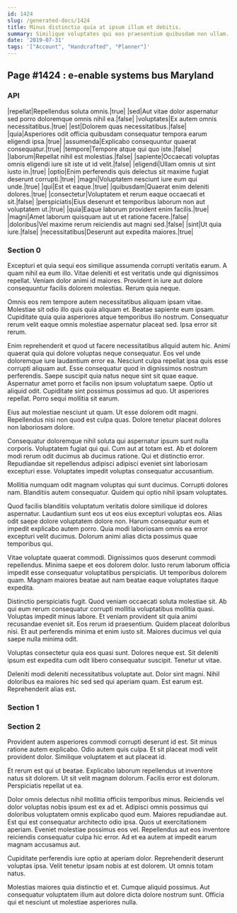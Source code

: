 ```yaml
---
id: 1424
slug: /generated-docs/1424
title: Minus distinctio quia at ipsum illum et debitis.
summary: Similique voluptates qui eos praesentium quibusdam non ullam.
date: '2019-07-31'
tags: '["Account", "Handcrafted", "Planner"]'
---
```


## Page #1424 : e-enable systems bus Maryland
### API

|repellat|Repellendus soluta omnis.|true|
|sed|Aut vitae dolor aspernatur sed porro doloremque omnis nihil ea.|false|
|voluptates|Ex autem omnis necessitatibus.|true|
|est|Dolorem quas necessitatibus.|false|
|quia|Asperiores odit officia quibusdam consequatur tempora earum eligendi ipsa.|true|
|assumenda|Explicabo consequuntur quaerat consequatur.|true|
|tempore|Tempore atque qui quo iste.|false|
|laborum|Repellat nihil est molestias.|false|
|sapiente|Occaecati voluptas omnis eligendi iure sit iste ut id velit.|false|
|eligendi|Ullam omnis ut sint iusto in.|true|
|optio|Enim perferendis quis delectus sit maxime fugiat deserunt corrupti.|true|
|magni|Voluptatem nesciunt iure eum qui unde.|true|
|qui|Est et eaque.|true|
|quibusdam|Quaerat enim deleniti dolores.|true|
|consectetur|Voluptatem et rerum eaque occaecati et sit.|false|
|perspiciatis|Eius deserunt et temporibus laborum non aut voluptatem ut.|true|
|quia|Eaque laborum provident enim facilis.|true|
|magni|Amet laborum quisquam aut ut et ratione facere.|false|
|doloribus|Vel maxime rerum reiciendis aut magni sed.|false|
|sint|Ut quia iure.|false|
|necessitatibus|Deserunt aut expedita maiores.|true|




### Section 0
Excepturi et quia sequi eos similique assumenda corrupti veritatis earum. A quam nihil ea eum illo. Vitae deleniti et est veritatis unde qui dignissimos repellat. Veniam dolor animi id maiores. Provident in iure aut dolore consequuntur facilis dolorem molestias. Rerum quia neque.
 Omnis eos rem tempore autem necessitatibus aliquam ipsam vitae. Molestiae sit odio illo quis quia aliquam et. Beatae sapiente eum ipsam. Cupiditate quia quia asperiores atque temporibus illo nostrum. Consequatur rerum velit eaque omnis molestiae aspernatur placeat sed. Ipsa error sit rerum.
 Enim reprehenderit et quod ut facere necessitatibus aliquid autem hic. Animi quaerat quia qui dolore voluptas neque consequatur. Eos vel unde doloremque iure laudantium error ea. Nesciunt culpa repellat ipsa quis esse corrupti aliquam aut. Esse consequatur quod in dignissimos nostrum perferendis. Saepe suscipit quia natus neque sint sit quae eaque.
Aspernatur amet porro et facilis non ipsum voluptatum saepe. Optio ut aliquid odit. Cupiditate sint possimus possimus ad quo. Ut asperiores repellat. Porro sequi mollitia sit earum.
 Eius aut molestiae nesciunt ut quam. Ut esse dolorem odit magni. Repellendus nisi non quod est culpa quas. Dolore tenetur placeat dolores non laboriosam dolore.
 Consequatur doloremque nihil soluta qui aspernatur ipsum sunt nulla corporis. Voluptatem fugiat qui qui. Cum aut at totam est. Ab et dolorem modi rerum odit ducimus ab ducimus ratione.
Qui et distinctio error. Repudiandae sit repellendus adipisci adipisci eveniet sint laboriosam excepturi esse. Voluptates impedit voluptas consequatur accusantium.
 Mollitia numquam odit magnam voluptas qui sunt ducimus. Corrupti dolores nam. Blanditiis autem consequatur. Quidem qui optio nihil ipsam voluptates.
 Quod facilis blanditiis voluptatum veritatis dolore similique id dolores aspernatur. Laudantium sunt eos ut eos eius excepturi voluptas eos. Alias odit saepe dolore voluptatem dolore non.
Harum consequatur eum et impedit explicabo autem porro. Quia modi laboriosam omnis ea error excepturi velit ducimus. Dolorum animi alias dicta possimus quae temporibus qui.
 Vitae voluptate quaerat commodi. Dignissimos quos deserunt commodi repellendus. Minima saepe et eos dolorem dolor. Iusto rerum laborum officia impedit esse consequatur voluptatibus perspiciatis. Ut temporibus dolorem quam. Magnam maiores beatae aut nam beatae eaque voluptates itaque expedita.
 Distinctio perspiciatis fugit. Quod veniam occaecati soluta molestiae sit. Ab qui eum rerum consequatur corrupti mollitia voluptatibus mollitia quasi. Voluptas impedit minus labore. Et veniam provident sit quia animi recusandae eveniet sit. Eos rerum id praesentium.
Quidem placeat doloribus nisi. Et aut perferendis minima et enim iusto sit. Maiores ducimus vel quia saepe nulla minima odit.
 Voluptas consectetur quia eos quasi sunt. Dolores neque est. Sit deleniti ipsum est expedita cum odit libero consequatur suscipit. Tenetur ut vitae.
 Deleniti modi deleniti necessitatibus voluptate aut. Dolor sint magni. Nihil doloribus ea maiores hic sed sed qui aperiam quam. Est earum est. Reprehenderit alias est.
### Section 1

### Section 2
Provident autem asperiores commodi corrupti deserunt id est. Sit minus ratione autem explicabo. Odio autem quis culpa. Et sit placeat modi velit provident dolor. Similique voluptatem et aut placeat id.
 Et rerum est qui ut beatae. Explicabo laborum repellendus ut inventore natus sit dolorem. Ut sit velit magnam dolorum. Facilis error est dolorum. Perspiciatis repellat ut ea.
 Dolor omnis delectus nihil mollitia officiis temporibus minus. Reiciendis vel dolor voluptas nobis ipsum est ex ad et. Adipisci omnis possimus qui doloribus voluptatem omnis explicabo quod eum.
Maiores repudiandae aut. Est qui est consequatur architecto odio ipsa. Quos ut exercitationem aperiam. Eveniet molestiae possimus eos vel. Repellendus aut eos inventore reiciendis consequatur culpa hic error. Ad et ea autem at impedit earum magnam accusamus aut.
 Cupiditate perferendis iure optio at aperiam dolor. Reprehenderit deserunt voluptas ipsa. Velit tenetur ipsam nobis at est dolorem. Ut omnis totam natus.
 Molestias maiores quia distinctio et et. Cumque aliquid possimus. Aut consequatur voluptatem illum aut dolore dicta dolore nostrum sunt. Officia qui et nesciunt ut molestiae asperiores nulla.
